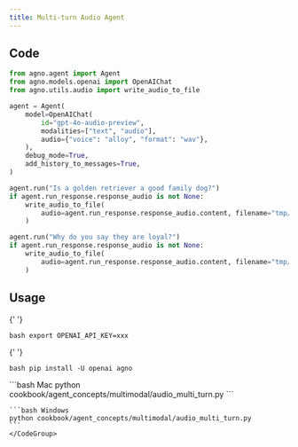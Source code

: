 ```yaml
---
title: Multi-turn Audio Agent
---
```


## Code

```python
from agno.agent import Agent
from agno.models.openai import OpenAIChat
from agno.utils.audio import write_audio_to_file

agent = Agent(
    model=OpenAIChat(
        id="gpt-4o-audio-preview",
        modalities=["text", "audio"],
        audio={"voice": "alloy", "format": "wav"},
    ),
    debug_mode=True,
    add_history_to_messages=True,
)

agent.run("Is a golden retriever a good family dog?")
if agent.run_response.response_audio is not None:
    write_audio_to_file(
        audio=agent.run_response.response_audio.content, filename="tmp/answer_1.wav"
    )

agent.run("Why do you say they are loyal?")
if agent.run_response.response_audio is not None:
    write_audio_to_file(
        audio=agent.run_response.response_audio.content, filename="tmp/answer_2.wav"
    )
```

## Usage

<Steps>
  <Snippet file="create-venv-step.mdx" />

{' '}

<Step title="Set your API key">```bash export OPENAI_API_KEY=xxx ```</Step>

{' '}

<Step title="Install libraries">```bash pip install -U openai agno ```</Step>

  <Step title="Run Agent">
    <CodeGroup>
    ```bash Mac
    python cookbook/agent_concepts/multimodal/audio_multi_turn.py
    ```

    ```bash Windows
    python cookbook/agent_concepts/multimodal/audio_multi_turn.py
    ```
    </CodeGroup>

  </Step>
</Steps>
